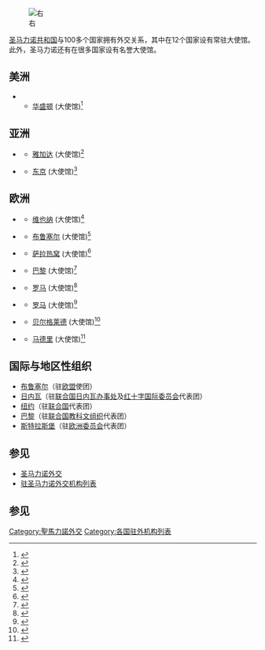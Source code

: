 [[File:Diplomatic_missions_of_San_Marino.PNG|右]]

[[圣马力诺共和国|圣马力诺共和国]]与100多个国家拥有外交关系，其中在12个国家设有常驻大使馆。此外，圣马力诺还有在很多国家设有名誉大使馆。

== 美洲 ==
* {{Flag|United States}}
** [[华盛顿哥伦比亚特区|华盛顿]] (大使馆)<ref name="diplomatic list">{{Cite web|url=http://www.esteri.sm/on-line/en/home/diplomatic-and-consular-corps/complete-list-for-printing.html|title=Diplomatic and Consular Corps|accessdate=August 16, 2015|publisher=Ministry of Foreign Affairs of San Marino|archive-date=2018-10-10|archive-url=https://web.archive.org/web/20181010205643/http://www.esteri.sm/on-line/en/home/diplomatic-and-consular-corps/complete-list-for-printing.html}}</ref>

== 亚洲 ==
* {{Flag|Indonesia}}<span class="flagicon" contenteditable="false"></span>
** [[雅加达|雅加达]] (大使馆)<ref name="diplomatic list">{{Cite web|url=http://www.esteri.sm/on-line/en/home/diplomatic-and-consular-corps/complete-list-for-printing.html|title=Diplomatic and Consular Corps|accessdate=August 16, 2015|publisher=Ministry of Foreign Affairs of San Marino}}</ref>
* {{Flag|Japan}}<span class="flagicon" contenteditable="false"></span>
** [[东京|东京]] (大使馆)<ref name="diplomatic list">{{Cite web|url=http://www.esteri.sm/on-line/en/home/diplomatic-and-consular-corps/complete-list-for-printing.html|title=Diplomatic and Consular Corps|accessdate=August 16, 2015|publisher=Ministry of Foreign Affairs of San Marino}}</ref>

== 欧洲 ==
* {{Flag|Austria}}<span class="flagicon" contenteditable="false"></span>
** [[维也纳|维也纳]] (大使馆)<ref name="diplomatic list">{{Cite web|url=http://www.esteri.sm/on-line/en/home/diplomatic-and-consular-corps/complete-list-for-printing.html|title=Diplomatic and Consular Corps|accessdate=August 16, 2015|publisher=Ministry of Foreign Affairs of San Marino}}</ref>
* {{Flag|Belgium}}<span class="flagicon" contenteditable="false"></span>
** [[布鲁塞尔|布鲁塞尔]] (大使馆)<ref name="diplomatic list">{{Cite web|url=http://www.esteri.sm/on-line/en/home/diplomatic-and-consular-corps/complete-list-for-printing.html|title=Diplomatic and Consular Corps|accessdate=August 16, 2015|publisher=Ministry of Foreign Affairs of San Marino}}</ref>
* {{Flag|Bosnia and Herzegovina}}<span class="flagicon" contenteditable="false"></span>
** [[塞拉耶佛|萨拉热窝]] (大使馆)<ref name="diplomatic list">{{Cite web|url=http://www.esteri.sm/on-line/en/home/diplomatic-and-consular-corps/complete-list-for-printing.html|title=Diplomatic and Consular Corps|accessdate=August 16, 2015|publisher=Ministry of Foreign Affairs of San Marino}}</ref>
* {{Flag|France}}<span class="flagicon" contenteditable="false"></span>
** [[巴黎|巴黎]] (大使馆)<ref name="diplomatic list">{{Cite web|url=http://www.esteri.sm/on-line/en/home/diplomatic-and-consular-corps/complete-list-for-printing.html|title=Diplomatic and Consular Corps|accessdate=August 16, 2015|publisher=Ministry of Foreign Affairs of San Marino}}</ref>
* {{Flag|VAT}}<span class="flagicon" contenteditable="false"></span>
** [[罗马|罗马]] (大使馆)<ref name="diplomatic list">{{Cite web|url=http://www.esteri.sm/on-line/en/home/diplomatic-and-consular-corps/complete-list-for-printing.html|title=Diplomatic and Consular Corps|accessdate=August 16, 2015|publisher=Ministry of Foreign Affairs of San Marino}}</ref>
* {{Flag|Italy}}<span class="flagicon" contenteditable="false"></span>
** [[罗马|罗马]] (大使馆)<ref name="diplomatic list">{{Cite web|url=http://www.esteri.sm/on-line/en/home/diplomatic-and-consular-corps/complete-list-for-printing.html|title=Diplomatic and Consular Corps|accessdate=August 16, 2015|publisher=Ministry of Foreign Affairs of San Marino}}</ref>
* {{Flag|Serbia}}<span class="flagicon" contenteditable="false"></span>
** [[贝尔格莱德|贝尔格莱德]] (大使馆)<ref name="diplomatic list">{{Cite web|url=http://www.esteri.sm/on-line/en/home/diplomatic-and-consular-corps/complete-list-for-printing.html|title=Diplomatic and Consular Corps|accessdate=August 16, 2015|publisher=Ministry of Foreign Affairs of San Marino}}</ref>
* {{Flag|Spain}}<span class="flagicon" contenteditable="false"></span>
** [[马德里|马德里]] (大使馆)<ref name="diplomatic list">{{Cite web|url=http://www.esteri.sm/on-line/en/home/diplomatic-and-consular-corps/complete-list-for-printing.html|title=Diplomatic and Consular Corps|accessdate=August 16, 2015|publisher=Ministry of Foreign Affairs of San Marino}}</ref>

== 国际与地区性组织 ==
* [[布鲁塞尔|布鲁塞尔]]（驻[[欧盟|欧盟]]使团）
* [[日内瓦|日内瓦]]（驻[[联合国日内瓦办事处|联合国日内瓦办事处]]及[[红十字国际委员会|红十字国际委员会]]代表团）
* [[纽约|纽约]]（驻[[联合国|联合国]]代表团）
* [[巴黎|巴黎]]（驻[[联合国教科文组织|联合国教科文组织]]代表团）
* [[斯特拉斯堡|斯特拉斯堡]]（驻[[欧洲委员会|欧洲委员会]]代表团）	
== 参见 ==
* [[圣马力诺外交|圣马力诺外交]]
* [[驻圣马力诺外交机构列表|驻圣马力诺外交机构列表]]

== 参见 ==
{{Reflist}}

{{聖馬力諾外交}}
{{歐洲題目|駐外機構列表}}
[[Category:聖馬力諾外交|Category:聖馬力諾外交]]
[[Category:各国驻外机构列表|Category:各国驻外机构列表]]